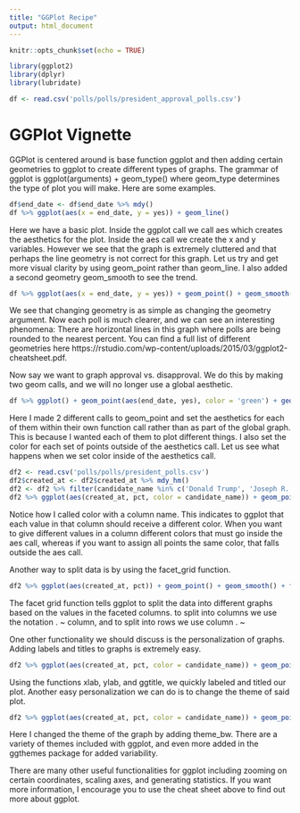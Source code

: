 ---
title: "GGPlot Recipe"
output: html_document
---

```{r setup, include=FALSE}
knitr::opts_chunk$set(echo = TRUE)
```

```{r}
library(ggplot2)
library(dplyr)
library(lubridate)

df <- read.csv('polls/polls/president_approval_polls.csv')
```

# GGPlot Vignette

GGPlot is centered around is base function ggplot and then adding certain geometries to ggplot to create different types of graphs. The grammar of ggplot is ggplot(arguments) + geom_type() where geom_type determines the type of plot you will make. Here are some examples.

```{r}
df$end_date <- df$end_date %>% mdy()
df %>% ggplot(aes(x = end_date, y = yes)) + geom_line()
```

Here we have a basic plot. Inside the ggplot call we call aes which creates the aesthetics for the plot. Inside the aes call we create the x and y variables. However we see that the graph is extremely cluttered and that perhaps the line geometry is not correct for this graph. Let us try and get more visual clarity by using geom_point rather than geom_line. I also added a second geometry geom_smooth to see the trend.

```{r}
df %>% ggplot(aes(x = end_date, y = yes)) + geom_point() + geom_smooth()
```

We see that changing geometry is as simple as changing the geometry argument. Now each poll is much clearer, and we can see an interesting phenomena: There are horizontal lines in this graph where polls are being rounded to the nearest percent. You can find a full list of different geometries here https://rstudio.com/wp-content/uploads/2015/03/ggplot2-cheatsheet.pdf.

Now say we want to graph approval vs. disapproval. We do this by making two geom calls, and we will no longer use a global aesthetic.

```{r}
df %>% ggplot() + geom_point(aes(end_date, yes), color = 'green') + geom_point(aes(end_date, no), color = 'red')
```

Here I made 2 different calls to geom_point and set the aesthetics for each of them within their own function call rather than as part of the global graph. This is because I wanted each of them to plot different things. I also set the color for each set of points outside of the aesthetics call. Let us see what happens when we set color inside of the aesthetics call.

```{r}
df2 <- read.csv('polls/polls/president_polls.csv')
df2$created_at <- df2$created_at %>% mdy_hm()
df2 <- df2 %>% filter(candidate_name %in% c('Donald Trump', 'Joseph R. Biden Jr.', 'Bernard Sanders'))
df2 %>% ggplot(aes(created_at, pct, color = candidate_name)) + geom_point() + geom_smooth()
```

Notice how I called color with a column name. This indicates to ggplot that each value in that column should receive a different color. When you want to give different values in a column different colors that must go inside the aes call, whereas if you want to assign all points the same color, that falls outside the aes call.

Another way to split data is by using the facet_grid function.

```{r}
df2 %>% ggplot(aes(created_at, pct)) + geom_point() + geom_smooth() + facet_grid(. ~ candidate_name)
```

The facet grid function tells ggplot to split the data into different graphs based on the values in the faceted columns. to split into columns we use the notation . ~ column, and to split into rows we use column . ~

One other functionality we should discuss is the personalization of graphs. Adding labels and titles to graphs is extremely easy.

```{r}
df2 %>% ggplot(aes(created_at, pct, color = candidate_name)) + geom_point() + geom_smooth() + xlab('Date') + ylab('%') + ggtitle('Presidential Candidate Approval over Time')
```

Using the functions xlab, ylab, and ggtitle, we quickly labeled and titled our plot. Another easy personalization we can do is to change the theme of said plot.

```{r}
df2 %>% ggplot(aes(created_at, pct, color = candidate_name)) + geom_point() + geom_smooth() + xlab('Date') + ylab('%') + ggtitle('Presidential Candidate Approval over Time') + theme_bw()
```

Here I changed the theme of the graph by adding theme_bw. There are a variety of themes included with ggplot, and even more added in the ggthemes package for added variability.

There are many other useful functionalities for ggplot including zooming on certain coordinates, scaling axes, and generating statistics. If you want more information, I encourage you to use the cheat sheet above to find out more about ggplot.